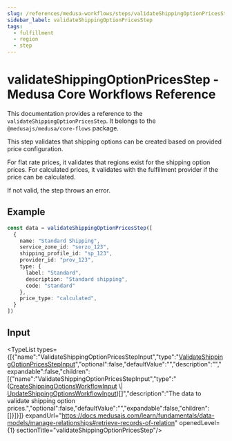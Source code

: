 ```yaml
---
slug: /references/medusa-workflows/steps/validateShippingOptionPricesStep
sidebar_label: validateShippingOptionPricesStep
tags:
  - fulfillment
  - region
  - step
---
```



# validateShippingOptionPricesStep - Medusa Core Workflows Reference

This documentation provides a reference to the `validateShippingOptionPricesStep`. It belongs to the `@medusajs/medusa/core-flows` package.

This step validates that shipping options can be created based on provided price configuration.

For flat rate prices, it validates that regions exist for the shipping option prices.
For calculated prices, it validates with the fulfillment provider if the price can be calculated.

If not valid, the step throws an error.

## Example

```ts
const data = validateShippingOptionPricesStep([
  {
    name: "Standard Shipping",
    service_zone_id: "serzo_123",
    shipping_profile_id: "sp_123",
    provider_id: "prov_123",
    type: {
      label: "Standard",
      description: "Standard shipping",
      code: "standard"
    },
    price_type: "calculated",
  }
])
```

## Input

<TypeList types={[{"name":"ValidateShippingOptionPricesStepInput","type":"[ValidateShippingOptionPricesStepInput](../../../../types/core_flows.ValidateShippingOptionPricesStepInput/page.mdx)","optional":false,"defaultValue":"","description":"","expandable":false,"children":[{"name":"ValidateShippingOptionPricesStepInput","type":"([CreateShippingOptionsWorkflowInput](../../../../../types/WorkflowTypes/FulfillmentWorkflow/types/types.WorkflowTypes.FulfillmentWorkflow.CreateShippingOptionsWorkflowInput/page.mdx) \\| [UpdateShippingOptionsWorkflowInput](../../../../../types/WorkflowTypes/FulfillmentWorkflow/types/types.WorkflowTypes.FulfillmentWorkflow.UpdateShippingOptionsWorkflowInput/page.mdx))[]","description":"The data to validate shipping option prices.","optional":false,"defaultValue":"","expandable":false,"children":[]}]}]} expandUrl="https://docs.medusajs.com/learn/fundamentals/data-models/manage-relationships#retrieve-records-of-relation" openedLevel={1} sectionTitle="validateShippingOptionPricesStep"/>
